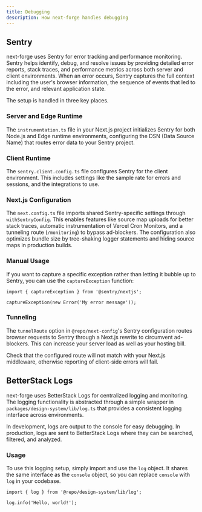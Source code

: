 ```yaml
---
title: Debugging
description: How next-forge handles debugging
---
```


## Sentry

next-forge uses Sentry for error tracking and performance monitoring. Sentry helps identify, debug, and resolve issues by providing detailed error reports, stack traces, and performance metrics across both server and client environments. When an error occurs, Sentry captures the full context including the user's browser information, the sequence of events that led to the error, and relevant application state.

The setup is handled in three key places.

### Server and Edge Runtime

The `instrumentation.ts` file in your Next.js project initializes Sentry for both Node.js and Edge runtime environments, configuring the DSN (Data Source Name) that routes error data to your Sentry project.

### Client Runtime

The `sentry.client.config.ts` file configures Sentry for the client environment. This includes settings like the sample rate for errors and sessions, and the integrations to use.

### Next.js Configuration

The `next.config.ts` file imports shared Sentry-specific settings through `withSentryConfig`. This enables features like source map uploads for better stack traces, automatic instrumentation of Vercel Cron Monitors, and a tunneling route (`/monitoring`) to bypass ad-blockers. The configuration also optimizes bundle size by tree-shaking logger statements and hiding source maps in production builds.

### Manual Usage

If you want to capture a specific exception rather than letting it bubble up to Sentry, you can use the `captureException` function:

```tsx title="page.tsx"
import { captureException } from '@sentry/nextjs';

captureException(new Error('My error message'));
```

### Tunneling

The `tunnelRoute` option in `@repo/next-config`'s Sentry configuration routes browser requests to Sentry through a Next.js rewrite to circumvent ad-blockers. This can increase your server load as well as your hosting bill.

<Callout type="warning">
  Check that the configured route will not match with your Next.js middleware, otherwise reporting of client-side errors will fail.
</Callout>

## BetterStack Logs

next-forge uses BetterStack Logs for centralized logging and monitoring. The logging functionality is abstracted through a simple wrapper in `packages/design-system/lib/log.ts` that provides a consistent logging interface across environments.

In development, logs are output to the console for easy debugging. In production, logs are sent to BetterStack Logs where they can be searched, filtered, and analyzed.

### Usage

To use this logging setup, simply import and use the `log` object. It shares the same interface as the `console` object, so you can replace `console` with `log` in your codebase.

```tsx title="page.tsx"
import { log } from '@repo/design-system/lib/log';

log.info('Hello, world!');
```

